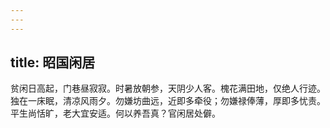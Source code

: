 ```yaml
---
---
---
```

title: 昭国闲居
---



贫闲日高起，门巷昼寂寂。时暑放朝参，天阴少人客。槐花满田地，仅绝人行迹。独在一床眠，清凉风雨夕。勿嫌坊曲远，近即多牵役；勿嫌禄俸薄，厚即多忧责。平生尚恬旷，老大宜安适。何以养吾真？官闲居处僻。